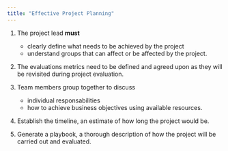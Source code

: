 ```yaml
---
title: "Effective Project Planning"
---
```


1. The project lead **must** 
    - clearly define what needs to be achieved by the project
    - understand groups that can affect or be affected by the project.

2. The evaluations metrics need to be defined and agreed upon as they will be revisited during project evaluation.

3. Team members group together to discuss
    - individual responsabilities
    - how to achieve business objectives using available resources.

4. Establish the timeline, an estimate of how long the project would be.

5. Generate a playbook, a thorough description of how the project will be carried out and evaluated.



